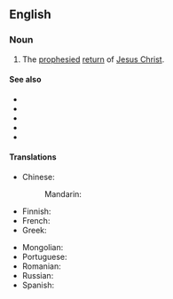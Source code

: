{{also|Second Coming}}
==English==
{{wikipedia|Second Coming of Christ}}

===Noun===
{{en-noun|-}}

# {{lb|en|Christianity}} The [[prophesied]] [[return]] of [[Jesus Christ]].

====See also====
* {{l|en|apocalypse}}
* {{l|en|armageddon}}
* {{l|en|day of reckoning}}
* {{l|en|judgment day}}
* {{l|en|Last Judgment}}

====Translations====
{{trans-top|the return of Jesus Christ}}
* Chinese:
*: Mandarin: {{t-needed|cmn}}
* Finnish: {{t|fi|[[toinen]] [[tuleminen]]}}
* French: {{t+|fr|retour}}
* Greek: {{t|el|Δευτέρα Παρουσία}}
{{trans-mid}}
* Mongolian: {{t|mn|хоёр дахь ирэлт|sc=Cyrl}}
* Portuguese: {{t|pt|segunda vinda|f}}
* Romanian: {{t|ro|a doua venire|f}}
* Russian: {{t-needed|ru}}
* Spanish: {{t|es|segunda venida|f}}
{{trans-bottom}}